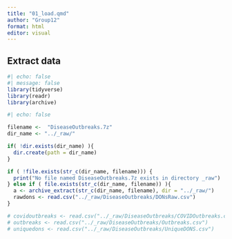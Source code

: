 ```yaml
---
title: "01_load.qmd"
author: "Group12"
format: html
editor: visual
---
```


## Extract data

```r
#| echo: false
#| message: false
library(tidyverse)
library(readr)
library(archive)

```

```r
#| echo: false

filename <-  "DiseaseOutbreaks.7z"
dir_name <- "../_raw/"

if( !dir.exists(dir_name) ){
  dir.create(path = dir_name)
}

if ( !file.exists(str_c(dir_name, filename))) {
  print("No file named DiseaseOutbreaks.7z exists in directory _raw")
} else if ( file.exists(str_c(dir_name, filename)) ){ 
  a <- archive_extract(str_c(dir_name, filename), dir = "../_raw/")
  rawdons <- read.csv("../_raw/DiseaseOutbreaks/DONsRaw.csv")
}

# covidoutbreaks <- read.csv("../_raw/DiseaseOutbreaks/COVIDOutbreaks.csv")
# outbreaks <- read.csv("../_raw/DiseaseOutbreaks/Outbreaks.csv")
# uniquedons <- read.csv("../_raw/DiseaseOutbreaks/UniqueDONS.csv")
```
